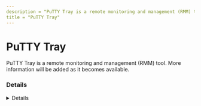 ```yaml
---
description = "PuTTY Tray is a remote monitoring and management (RMM) tool. More information will be added as it becomes available."
title = "PuTTY Tray"
---
```




# PuTTY Tray

PuTTY Tray is a remote monitoring and management (RMM) tool. More information will be added as it becomes available.

### Details
<Details author={""}
         category={""}
         created={""}
         website={""}
         lastModified={""}
         privileges={""}
         free={ "" }
         verification={""}
/>

#### Installation Paths
<Card code={ ["C:\\*\\puttytray.exe", "*\\puttytray.exe"] }/>





### Forensic Artifacts








### Detections
- Detects potential processes activity of PuTTY Tray RMM tool
  - [Sigma Rule](https://github.com/magicsword-io/LOLRMM/blob/main/detections/sigma/putty_tray_processes_sigma.yml)



